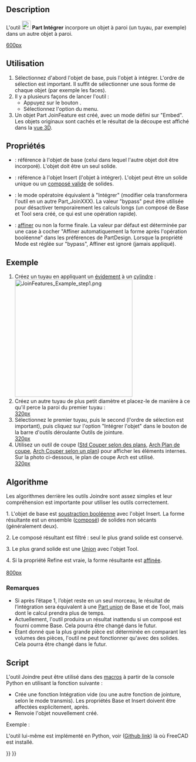 <languages/>

{{Docnav/fr
|[[Part_JoinConnect/fr|Connecter]]
|[[Part_JoinCutout/fr|Découper]]
|[[Part_Workbench/fr|Atelier Part]]
|IconL=Part_JoinConnect.svg
|IconR=Part_JoinCutout.svg
|IconC=Workbench_Part.svg
}}

{{GuiCommand/fr
|Name=Part JoinEmbed
|Name/fr=Part Intégrer
|MenuLocation=Part → Joindre → Intégrer un objet
|Workbenches=[[Part_Workbench/fr|Part]]
|Version=0.16
|SeeAlso=[[Part_JoinConnect/fr|Part Connecter]], [[Part_JoinCutout/fr|Part Découper]], [[Part_Boolean/fr|Part Opération booléenne]], [[Part_Thickness/fr|Part Évider]]
}}

==Description==

L'outil [[Image:Part_JoinEmbed.svg|24px]] '''Part Intégrer''' incorpore un objet à paroi (un tuyau, par exemple) dans un autre objet à paroi.

[[image:JoinFeatures_Embed.png|600px]]

<span id="Usage"></span>
==Utilisation==

# Sélectionnez d'abord l'objet de base, puis l'objet à intégrer. L'ordre de sélection est important. Il suffit de sélectionner une sous forme de chaque objet (par exemple les faces).
# Il y a plusieurs façons de lancer l'outil :
#* Appuyez sur le bouton {{Button|[[Image:Part_JoinEmbed.svg|16px]] [[Part_JoinEmbed/fr|Intégrer un objet]]}}.
#* Sélectionnez l'option {{MenuCommand|Part → Joindre → [[Image:Part_JoinEmbed.svg|16px]] Intégrer un objet}} du menu.
# Un objet Part JoinFeature est créé, avec un mode défini sur "Embed". Les objets originaux sont cachés et le résultat de la découpe est affiché dans la [[3D_view/fr|vue 3D]].

<span id="Properties"></span>
==Propriétés==

{{TitleProperty|Base}}

*{{PropertyData|Base}} : référence à l'objet de base (celui dans lequel l'autre objet doit être incorporé). L'objet doit être un seul solide.
*{{PropertyData|Tool}} : référence à l'objet Insert (l'objet à intégrer). L'objet peut être un solide unique ou un [[Part_Compound/fr|composé valide]] de solides.
*{{PropertyData|Mode}} : le mode  opératoire équivalent à "Intégrer" (modifier cela transformera l'outil en un autre Part_JoinXXX). La valeur "bypass" peut être utilisée pour désactiver temporairement les calculs longs (un composé de Base et Tool sera créé, ce qui est une opération rapide).
*{{PropertyData|Refine}} : [[Part_RefineShape/fr|affiner]] ou non la forme finale. La valeur par défaut est déterminée par une case à cocher "Affiner automatiquement la forme après l'opération booléenne" dans les préférences de PartDesign. Lorsque la propriété Mode est réglée sur "bypass", Affiner est ignoré (jamais appliqué).

<span id="Example"></span>
==Exemple==

# Créez un tuyau en appliquant un [[Part_Thickness/fr|évidement]] à un [[Part_Cylinder/fr|cylindre]] :<br/>[[Image:JoinFeatures_Example_step1.png|320px]]
# Créez un autre tuyau de plus petit diamètre et placez-le de manière à ce qu'il perce la paroi du premier tuyau :<br/>[[image:JoinFeatures_Example_step2.png|320px]]
# Sélectionnez le premier tuyau, puis le second (l'ordre de sélection est important), puis cliquez sur l'option "Intégrer l'objet" dans le bouton de la barre d'outils déroulante Outils de jointure.<br/>[[image:JoinFeatures_Example_step3_Embed.png|320px]]
# Utilisez un outil de coupe ([[Std_ToggleClipPlane/fr|Std Couper selon des plans]], [[Arch_SectionPlane/fr|Arch Plan de coupe]], [[Arch_CutPlane/fr|Arch Couper selon un plan]]) pour afficher les éléments internes. Sur la photo ci-dessous, le plan de coupe Arch est utilisé.<br/>[[image:JoinFeatures_Example_step4_Embed.png|320px]]

<span id="Algorithm"></span>
==Algorithme==

Les algorithmes derrière les outils Joindre sont assez simples et leur compréhension est importante pour utiliser les outils correctement.

1. L'objet de base est [[Part Cut/fr|soustraction booléenne]] avec l'objet Insert. La forme résultante est un ensemble ([[Part_Compound/fr|composé]]) de solides non sécants (généralement deux). 

2. Le composé résultant est filtré : seul le plus grand solide est conservé.

3. Le plus grand solide est une [[Part_Fuse/fr|Union]] avec l'objet Tool.

4. Si la propriété Refine est vraie, la forme résultante est [[Part_RefineShape/fr|affinée]].
<br /> <br />[[image: JoinFeatures-Algo-Embed.png|800px]]

<span id="Notes"></span>
===Remarques===

* Si après l’étape 1, l’objet reste en un seul morceau, le résultat de l’intégration sera équivalent à une [[Part_Fuse/fr|Part union]] de Base et de Tool, mais dont le calcul prendra plus de temps.
* Actuellement, l'outil produira un résultat inattendu si un composé est fourni comme Base. Cela pourra être changé dans le futur.
* Étant donné que la plus grande pièce est déterminée en comparant les volumes des pièces, l'outil ne peut fonctionner qu'avec des solides. Cela pourra être changé dans le futur.

<span id="Scripting"></span>
==Script==

L'outil Joindre peut être utilisé dans des [[macros/fr|macros]] à partir de la console Python en utilisant la fonction suivante :

{{Code|code=JoinFeatures.makePartJoinFeature(name = 'Embed', mode = 'Embed')}}

* Crée une fonction Intégration vide (ou une autre fonction de jointure, selon le mode transmis). Les propriétés Base et Insert doivent être affectées explicitement, après.
* Renvoie l'objet nouvellement créé.

Exemple :

{{code|code=
import JoinFeatures
j = JoinFeatures.makePartJoinFeature(name = 'Embed', mode = 'Embed' )
j.Base = FreeCADGui.Selection.getSelection()[0]
j.Tool = FreeCADGui.Selection.getSelection()[1]
}}

L'outil lui-même est implémenté en Python, voir {{FileName|/Mod/Part/JoinFeatures.py}} ([https://github.com/FreeCAD/FreeCAD/blob/master/src/Mod/Part/JoinFeatures.py Github link]) là où FreeCAD est installé.


{{Docnav/fr
|[[Part_JoinConnect/fr|Connecter]]
|[[Part_JoinCutout/fr|Découper]]
|[[Part_Workbench/fr|Atelier Part]]
|IconL=Part_JoinConnect.svg
|IconR=Part_JoinCutout.svg
|IconC=Workbench_Part.svg
}}

{{Part Tools navi{{#translation:}}}}
{{Userdocnavi{{#translation:}}}}